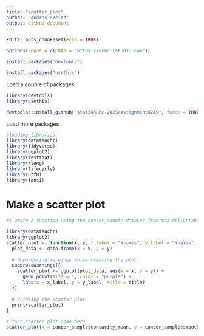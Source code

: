 ```yaml
---
title: "scatter_plot"
author: "Andras Szeitz"
output: github_document
---
```


```r
knitr::opts_chunk$set(echo = TRUE)
```


```r
options(repos = c(CRAN = "https://cran.rstudio.com"))
```


```r
install.packages("devtools")
```


```r
install.packages("usethis")
```

Load a couple of packages

```r
library(devtools)
library(usethis)
```


```r
devtools::install_github("stat545ubc-2023/AssignmentB2AS", force = TRUE)
```

Load more packages

```r

#loading libraries 
library(datateachr)
library(tidyverse)
library(ggplot2)
library(testthat)
library(rlang)
library(lifecycle)
library(utf8)
library(fansi)

```

# Make a scatter plot


```r

#I wrote a function using the cancer_sample dataset from mda deliverable 1 to generate a scatter plot.

library(datateachr)
library(ggplot2)
scatter_plot <- function(x, y, x_label = "X-axis", y_label = "Y-axis", title = "Scatter Plot") {
  plot_data <- data.frame(x = x, y = y)
  
  # Suppressing warnings while creating the plot
  suppressWarnings({
    scatter_plot <- ggplot(plot_data, aes(x = x, y = y)) +
      geom_point(size = 1, color = "purple") +
      labs(x = x_label, y = y_label, title = title)
  })
  
  # Printing the scatter plot
  print(scatter_plot)
}

# Your scatter plot code here
scatter_plot(x = cancer_sample$concavity_mean, y = cancer_sample$smoothness_mean)

```


